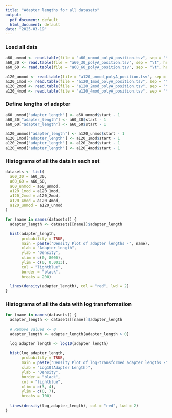 ```yaml
---
title: "Adapter lengths for all datasets"
output:
  pdf_document: default
  html_document: default
date: "2025-03-19"
---
```


### Load all data

```r
a60_unmod <- read.table(file = "a60_unmod_polyA_position.tsv", sep = "\t", header = TRUE)
a60_30 <- read.table(file = "a60_30_polyA_position.tsv", sep = "\t", header = TRUE)
a60_60 <- read.table(file = "a60_60_polyA_position.tsv", sep = "\t", header = TRUE)

a120_unmod <- read.table(file = "a120_unmod_polyA_position.tsv", sep = "\t", header = TRUE)
a120_1mod <- read.table(file = "a120_1mod_polyA_position.tsv", sep = "\t", header = TRUE)
a120_2mod <- read.table(file = "a120_2mod_polyA_position.tsv", sep = "\t", header = TRUE)
a120_4mod <- read.table(file = "a120_4mod_polyA_position.tsv", sep = "\t", header = TRUE)
```


### Define lengths of adapter

```r
a60_unmod["adapter_length"] <- a60_unmod$start - 1
a60_30["adapter_length"] <- a60_30$start - 1
a60_60["adapter_length"] <- a60_60$start - 1

a120_unmod["adapter_length"] <- a120_unmod$start - 1
a120_1mod["adapter_length"] <- a120_1mod$start - 1
a120_2mod["adapter_length"] <- a120_2mod$start - 1
a120_4mod["adapter_length"] <- a120_4mod$start - 1
```


### Histograms of all the data in each set

```r
datasets <- list(
  a60_30 = a60_30,
  a60_60 = a60_60,
  a60_unmod = a60_unmod,
  a120_1mod = a120_1mod,
  a120_2mod = a120_2mod,
  a120_4mod = a120_4mod,
  a120_unmod = a120_unmod
)

for (name in names(datasets)) {
  adapter_length <- datasets[[name]]$adapter_length
  
  hist(adapter_length, 
       probability = TRUE, 
       main = paste("Density Plot of adapter lengths -", name), 
       xlab = "Adapter length", 
       ylab = "Density", 
       xlim = c(0, 8000),
       ylim = c(0, 0.0013),
       col = "lightblue",
       border = "black",         
       breaks = 200)              
  
  lines(density(adapter_length), col = "red", lwd = 2)
}
```


### Histograms of all the data with log transformation

```r
for (name in names(datasets)) {
  adapter_length <- datasets[[name]]$adapter_length
  
  # Remove values <= 0
  adapter_length <- adapter_length[adapter_length > 0]
  
  log_adapter_length <- log10(adapter_length) 
  
  hist(log_adapter_length, 
       probability = TRUE, 
       main = paste("Density Plot of log-transformed adapter lengths -", name), 
       xlab = "Log10(Adapter Length)",
       ylab = "Density", 
       border = "black", 
       col = "lightblue",
       xlim = c(3, 4),
       ylim = c(0, 7),
       breaks = 100)                  
  
  lines(density(log_adapter_length), col = "red", lwd = 2)
}
```


